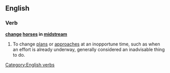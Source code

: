 ==English==

===Verb===
'''[[change]] [[horses]] in [[midstream]]'''

# {{context|idiomatic|lang=en}} To change [[plans]] or [[approaches]] at an inopportune time, such as when an effort is already underway, generally considered an inadvisable thing to do.

[[Category:English verbs]]